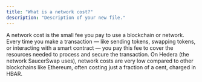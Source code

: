 ```yaml
---
title: "What is a network cost?"
description: "Description of your new file."
---
```


A network cost is the small fee you pay to use a blockchain or network. Every time you make a transaction — like sending tokens, swapping tokens, or interacting with a smart contract — you pay this fee to cover the resources needed to process and secure the transaction. On Hedera (the network SaucerSwap uses), network costs are very low compared to other blockchains like Ethereum, often costing just a fraction of a cent, charged in HBAR.